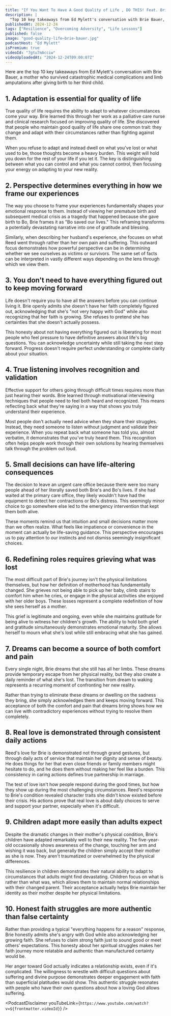 ```yaml
---
title: "If You Want To Have A Good Quality of Life , DO THIS! Feat. Brie Bauer"
description: |
  "Top 10 key takeaways from Ed Mylett's conversation with Brie Bauer, a mother who survived catastrophic medical complications and limb amputations after giving birth to her third child."
publishedAt: 2024-12-24
tags: ["Resilience", "Overcoming Adversity", "Life Lessons"]
published: false
image: "good-quality-life–brie-bauer.jpg"
podcastHost: "Ed Mylett"
isPremium: true
videoId: "7gtu7mAcciw"
videoUploadedAt: "2024-12-24T09:00:07Z"
---
```



<PodcastSummaryPageLayout frontmatter={frontmatter}>
Here are the top 10 key takeaways from Ed Mylett's conversation with Brie Bauer, a mother who survived catastrophic medical complications and limb amputations after giving birth to her third child.

## 1. Adaptation is essential for quality of life

True quality of life requires the ability to adapt to whatever circumstances come your way. Brie learned this through her work as a palliative care nurse and clinical research focused on improving quality of life. She discovered that people who maintain good quality of life share one common trait: they change and adapt with their circumstances rather than fighting against them.

When you refuse to adapt and instead dwell on what you've lost or what used to be, those thoughts become a heavy burden. This weight will hold you down for the rest of your life if you let it. The key is distinguishing between what you can control and what you cannot control, then focusing your energy on adapting to your new reality.

## 2. Perspective determines everything in how we frame our experiences

The way you choose to frame your experiences fundamentally shapes your emotional response to them. Instead of viewing her premature birth and subsequent medical crisis as a tragedy that happened because she gave birth to Bo, Brie frames it as "Bo saved our lives." This reframing transforms a potentially devastating narrative into one of gratitude and blessing.

Similarly, when describing her husband's experience, she focuses on what Reed went through rather than her own pain and suffering. This outward focus demonstrates how powerful perspective can be in determining whether we see ourselves as victims or survivors. The same set of facts can be interpreted in vastly different ways depending on the lens through which we view them.

## 3. You don't need to have everything figured out to keep moving forward

Life doesn't require you to have all the answers before you can continue living it. Brie openly admits she doesn't have her faith completely figured out, acknowledging that she's "not very happy with God" while also recognizing that her faith is growing. She refuses to pretend she has certainties that she doesn't actually possess.

This honesty about not having everything figured out is liberating for most people who feel pressure to have definitive answers about life's big questions. You can acknowledge uncertainty while still taking the next step forward. Progress doesn't require perfect understanding or complete clarity about your situation.

## 4. True listening involves recognition and validation

Effective support for others going through difficult times requires more than just hearing their words. Brie learned through motivational interviewing techniques that people need to feel both heard and recognized. This means reflecting back what they're saying in a way that shows you truly understand their experience.

Most people don't actually need advice when they share their struggles. Instead, they need someone to listen without judgment and validate their experience. When you repeat back what someone has told you, almost verbatim, it demonstrates that you've truly heard them. This recognition often helps people work through their own solutions by hearing themselves talk through the problem out loud.

## 5. Small decisions can have life-altering consequences

The decision to leave an urgent care office because there were too many people ahead of her literally saved both Brie's and Bo's lives. If she had waited at the primary care office, they likely wouldn't have had the equipment to detect her contractions or Bo's distress. This seemingly minor choice to go somewhere else led to the emergency intervention that kept them both alive.

These moments remind us that intuition and small decisions matter more than we often realize. What feels like impatience or convenience in the moment can actually be life-saving guidance. This perspective encourages us to pay attention to our instincts and not dismiss seemingly insignificant choices.

## 6. Redefining roles requires grieving what was lost

The most difficult part of Brie's journey isn't the physical limitations themselves, but how her definition of motherhood has fundamentally changed. She grieves not being able to pick up her baby, climb stairs to comfort him when he cries, or engage in the physical activities she enjoyed with her older boys. These losses represent a complete redefinition of how she sees herself as a mother.

This grief is legitimate and ongoing, even while she maintains gratitude for being alive to witness her children's growth. The ability to hold both grief and gratitude simultaneously demonstrates emotional maturity. She allows herself to mourn what she's lost while still embracing what she has gained.

## 7. Dreams can become a source of both comfort and pain

Every single night, Brie dreams that she still has all her limbs. These dreams provide temporary escape from her physical reality, but they also create a daily reminder of what she's lost. The transition from dream to waking represents a recurring moment of confronting her new reality.

Rather than trying to eliminate these dreams or dwelling on the sadness they bring, she simply acknowledges them and keeps moving forward. This acceptance of both the comfort and pain that dreams bring shows how we can live with contradictory experiences without trying to resolve them completely.

## 8. Real love is demonstrated through consistent daily actions

Reed's love for Brie is demonstrated not through grand gestures, but through daily acts of service that maintain her dignity and sense of beauty. He does things for her that even close friends or family members might hesitate to do, and he does them without making her feel like a burden. This consistency in caring actions defines true partnership in marriage.

The test of love isn't how people respond during the good times, but how they show up during the most challenging circumstances. Reed's response to Brie's condition revealed character traits she didn't know existed before their crisis. His actions prove that real love is about daily choices to serve and support your partner, especially when it's difficult.

## 9. Children adapt more easily than adults expect

Despite the dramatic changes in their mother's physical condition, Brie's children have adapted remarkably well to their new reality. The five-year-old occasionally shows awareness of the change, touching her arm and wishing it was back, but generally the children simply accept their mother as she is now. They aren't traumatized or overwhelmed by the physical differences.

This resilience in children demonstrates their natural ability to adapt to circumstances that adults might find devastating. Children focus on what is rather than what was, which allows them to maintain normal relationships with their changed parent. Their acceptance actually helps Brie maintain her identity as their mother despite her physical limitations.

## 10. Honest faith struggles are more authentic than false certainty

Rather than providing a typical "everything happens for a reason" response, Brie honestly admits she's angry with God while also acknowledging her growing faith. She refuses to claim strong faith just to sound good or meet others' expectations. This honesty about her spiritual struggles makes her faith journey more relatable and authentic than manufactured certainty would be.

Her anger toward God actually indicates a relationship exists, even if it's complicated. The willingness to wrestle with difficult questions about suffering and divine purpose demonstrates deeper engagement with faith than superficial platitudes would show. This authentic struggle resonates with people who have their own questions about how a loving God allows suffering.

<PodcastDisclaimer
  youTubeLink={`https://www.youtube.com/watch?v=${frontmatter.videoId}`}
/>

</PodcastSummaryPageLayout>
